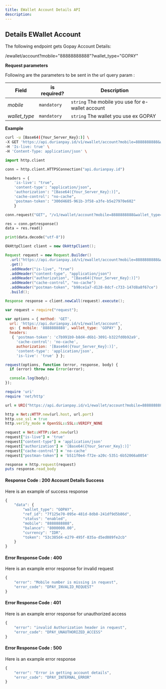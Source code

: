 ```yaml
---
title: EWallet Account Details API
description: 
---
```


<div class = 'right-component'></div>

<div class = 'left-side'>


## Details EWallet Account

The following endpoint gets Gopay Account Details:

<url get = ""><div class = "ib">/ewallet/account?mobile="88888888888"?wallet_type="GOPAY"</div></url>

</div>

<div class = 'full-side'>

<div class = 'left-side'>

**Request parameters**

Following are the parameters to be sent in the url query param :

| Field |	is required? |	Description |
| ------ | ---------------- | ------------- |
| _mobile_ | 	`mandatory` |	`string` The mobile you use for e-wallet account |
| _wallet_type_	 | `mandatory` |	`string` The wallet you use ex GOPAY |

</div>

<div class = 'right-code'>

**Example**

<MultiCodeBlock>

```bash
curl -u [Base64({Your_Server_Key}:)] \ 
-X GET 'https://api.durianpay.id/v1/ewallet/account?mobile=8888888888&wallet_type=GOPAY' \
-H 'Is-live: true' \
-H 'Content-Type: application/json' \
```

```python
import http.client

conn = http.client.HTTPSConnection("api.durianpay.id")

headers = {
    'is-live': "true",
    'content-type': "application/json",
    'authorization': "[Base64({Your_Server_Key}:)]",
    'cache-control': "no-cache",
    'postman-token': "300d4685-961b-3f58-a3fe-b5e27970e602"
    }

conn.request("GET", "/v1/ewallet/account?mobile=8888888888&wallet_type=GOPAY", headers=headers)

res = conn.getresponse()
data = res.read()

print(data.decode("utf-8"))
```

```java
OkHttpClient client = new OkHttpClient();

Request request = new Request.Builder()
  .url("https://api.durianpay.id/v1/ewallet/account?mobile=8888888888&wallet_type=GOPAY")
  .get()
  .addHeader("is-live", "true")
  .addHeader("content-type", "application/json")
  .addHeader("authorization", "[Base64({Your_Server_Key}:)]")
  .addHeader("cache-control", "no-cache")
  .addHeader("postman-token", "b98ce1a7-d128-8dcf-c733-147d8a8f67ce")
  .build();

Response response = client.newCall(request).execute();
```

```js
var request = require("request");

var options = { method: 'GET',
  url: 'https://api.durianpay.id/v1/ewallet/account',
  qs: { mobile: '8888888888', wallet_type: 'GOPAY' },
  headers: 
   { 'postman-token': 'c7b991b9-b8d4-d6b1-3091-b322fd0b92a9',
     'cache-control': 'no-cache',
     authorization: '[Base64({Your_Server_Key}:)]',
     'content-type': 'application/json',
     'is-live': 'true' } };

request(options, function (error, response, body) {
  if (error) throw new Error(error);

  console.log(body);
});

```

```ruby
require 'uri'
require 'net/http'

url = URI("https://api.durianpay.id/v1/ewallet/account?mobile=8888888888&wallet_type=GOPAY")

http = Net::HTTP.new(url.host, url.port)
http.use_ssl = true
http.verify_mode = OpenSSL::SSL::VERIFY_NONE

request = Net::HTTP::Get.new(url)
request["is-live"] = 'true'
request["content-type"] = 'application/json'
request["authorization"] = '[Base64({Your_Server_Key}:)]'
request["cache-control"] = 'no-cache'
request["postman-token"] = 'b511f0e4-f72e-a20c-5351-6b52066a8054'

response = http.request(request)
puts response.read_body
```

</MultiCodeBlock>


</div>

</div>

<div class = 'right-code ml-60'>


#### Response Code : 200 Account Details Success

Here is an example of success response

```js
{
    "data": {
        "wallet_type": "GOPAY",
        "ref_id": "7f125e70-095e-481d-8db8-241df9d5b86d",
        "status": "enabled",
        "mobile": "8888888888",
        "balance": "8000000.00",
        "currency": "IDR",
        "token": "53c385d4-e279-495f-835a-d5ed089fe2cb"
    }
}
```

#### Error Response Code : 400
Here is an example error response for invalid request

```js
{
    "error": "Mobile number is missing in request",
    "error_code": "DPAY_INVALID_REQUEST"
}
```

#### Error Response Code : 401
Here is an example error response for unauthorized access

```js
{
    "error": "invalid Authorization header in request",
    "error_code": "DPAY_UNAUTHORIZED_ACCESS"
}
```

#### Error Response Code : 500
Here is an example error response

```js
{
    "error": "Error in getting account details",
    "error_code": "DPAY_INTERNAL_ERROR"
}
```

</div>